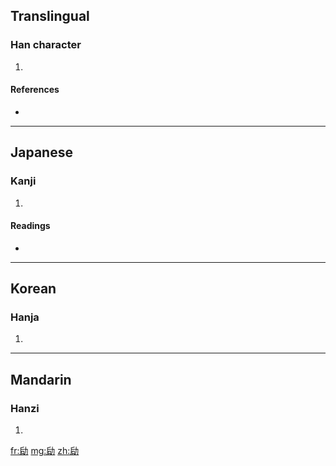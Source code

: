 ==Translingual==

===Han character===
{{Han char|rn=19|rad=力|as=06|sn=8|four=|canj=竹口大尸 (HRKS), X竹口大尸 (XHRKS)}}

# {{defn|Han}}

====References====
* {{Han ref|kx=0147.090|dkj=02331|dj=0331.180|hdz=10369.170|uh=52B6|ud=21174}}

----

==Japanese==

===Kanji===
{{ja-kanji|grade=|rs=力06}}

# {{defn|Japanese}}

====Readings====
* {{ja-readings|on=[[こう]] (kō), [[く]] (ku)|kun=[[つとめる]] (tsutomeru)}}

----

==Korean==

===Hanja===
{{ko-hanja|hangeul=구|rv=gu|mr=ku}}

# {{defn|Korean}}

----

==Mandarin==

===Hanzi===
{{cmn-hanzi|pin=[[jìn]] ([[jin4]]), [[kǒu]] ([[kou3]])|wg=chin<sup>4</sup>, k'ou<sup>3</sup>}}

# {{defn|Mandarin}}

[[fr:劶]]
[[mg:劶]]
[[zh:劶]]